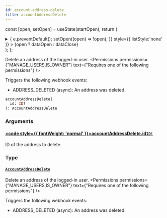 ```yaml
---
id: account-address-delete
title: accountAddressDelete
---
```






const [open, setOpen] = useState(startOpen);
return (
<details {...(open ? { open: true } : {})} className="details" style={{ border:'none', boxShadow:'none', background:'var(--ifm-background-color)' }}>
<summary
onClick={(e) => {
e.preventDefault();
setOpen((open) => !open);
}}
style={{ listStyle:'none' }} >
{open ? dataOpen : dataClose}
</summary>
{open && children}
</details>
);
};

Delete an address of the logged-in user. 
<Permissions permissions={"MANAGE_USERS,IS_OWNER"} text={"Requires one of the following permissions"} />


Triggers the following webhook events:

- ADDRESS_DELETED (async): An address was deleted.

```graphql
accountAddressDelete(
  id: ID!
): AccountAddressDelete
```

### Arguments

#### [<code style={{ fontWeight: 'normal' }}>accountAddressDelete.<b>id</b></code>](#)<Bullet />[`ID!`](../../../api-reference/miscellaneous/scalars/id.mdx) <Badge class="badge badge--secondary" text="non-null"/> <Badge class="badge badge--secondary" text="scalar"/> <Badge class="badge badge--secondary" text="miscellaneous"/>

ID of the address to delete.

### Type

#### [`AccountAddressDelete`](../../../api-reference/users/objects/account-address-delete.mdx) <Badge class="badge badge--secondary" text="object"/> <Badge class="badge badge--secondary" text="users"/>

Delete an address of the logged-in user. 
<Permissions permissions={"MANAGE_USERS,IS_OWNER"} text={"Requires one of the following permissions"} />


Triggers the following webhook events:

- ADDRESS_DELETED (async): An address was deleted.


